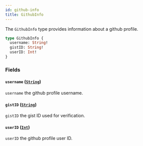 ```yaml
---
id: github-info
title: GithubInfo
---
```



The `GithubInfo` type provides information about a github profile.

```graphql
type GithubInfo {
  username: String!
  gistID: String!
  userID: Int!
}
```


### Fields

#### `username` ([`String`](/cyberconnect/reference/scalars/string))

`username` the github profile username.


#### `gistID` ([`String`](/cyberconnect/reference/scalars/string))

`gistID` the gist ID used for verification.


#### `userID` ([`Int`](/cyberconnect/reference/scalars/int))

`userID` the github profile user ID.




